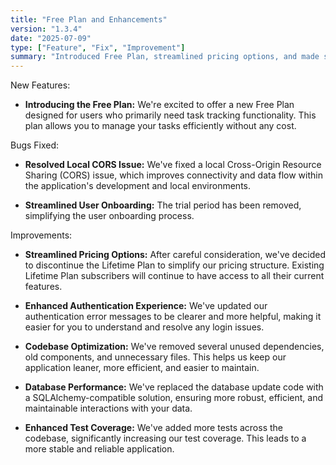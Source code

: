 ```yaml
---
title: "Free Plan and Enhancements"
version: "1.3.4"
date: "2025-07-09"
type: ["Feature", "Fix", "Improvement"]
summary: "Introduced Free Plan, streamlined pricing options, and made significant frontend/backend improvements."
---
```


New Features:

- **Introducing the Free Plan:** We're excited to offer a new Free Plan designed for users who primarily need task tracking functionality. This plan allows you to manage your tasks efficiently without any cost.

Bugs Fixed:

- **Resolved Local CORS Issue:** We've fixed a local Cross-Origin Resource Sharing (CORS) issue, which improves connectivity and data flow within the application's development and local environments.

- **Streamlined User Onboarding:** The trial period has been removed, simplifying the user onboarding process.

Improvements:

- **Streamlined Pricing Options:** After careful consideration, we've decided to discontinue the Lifetime Plan to simplify our pricing structure. Existing Lifetime Plan subscribers will continue to have access to all their current features.

- **Enhanced Authentication Experience:** We've updated our authentication error messages to be clearer and more helpful, making it easier for you to understand and resolve any login issues.

- **Codebase Optimization:** We've removed several unused dependencies, old components, and unnecessary files. This helps us keep our application leaner, more efficient, and easier to maintain.

- **Database Performance:** We've replaced the database update code with a SQLAlchemy-compatible solution, ensuring more robust, efficient, and maintainable interactions with your data.

- **Enhanced Test Coverage:** We've added more tests across the codebase, significantly increasing our test coverage. This leads to a more stable and reliable application.
